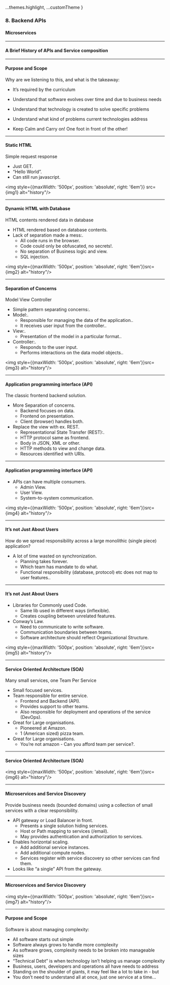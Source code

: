 

  ...themes.highlight,
  ...customTheme
}


### 8. Backend APIs
#### Microservices

---
#### A Brief History of APIs and Service composition

---

#### Purpose and Scope

Why are we listening to this, and what is the takeaway:
* It’s required by the curriculum
* Understand that software evolves over time and due to business needs
* Understand that technology is created to solve specific problems
* Understand what kind of problems current technologies address

* Keep Calm and Carry on! One foot in front of the other!


---

#### Static HTML

Simple request response

* Just GET.
* “Hello World”.
* Can still run javascript.

<img style={{maxWidth: '500px', position: 'absolute', right: '6em'}} src={img1} alt="history"/>

---

#### Dynamic HTML with Database

HTML contents rendered data in database

* HTML rendered based on database contents.
* Lack of separation made a mess:.
  * All code runs in the browser.
  * Code could only be obfuscated, no secrets!.
  * No separation of Business logic and view.
  * SQL injection.

<img style={{maxWidth: '500px', position: 'absolute', right: '6em'}}src={img2} alt="history"/>

---

#### Separation of Concerns

Model View Controller

* Simple pattern separating concerns:.
* Model:.
  * Responsible for managing the data of the application.. 
  * It receives user input from the controller..
* View:.
  * Presentation of the model in a particular format..
* Controller:.
  * Responds to the user input. 
  * Performs interactions on the data model objects..

<img style={{maxWidth: '500px', position: 'absolute', right: '6em'}}src={img3} alt="history"/>

---


#### Application programming interface (API)

The classic frontend backend solution.

* More Separation of concerns.
  * Backend focuses on data.
  * Frontend on presentation.
  * Client (browser) handles  both.
* Replace the view with ex. REST.
  * Representational State Transfer (REST):.
  * HTTP protocol same as frontend.
  * Body in JSON, XML or other.
  * HTTP methods to view and change data.
  * Resources identified with URIs.

---

#### Application programming interface (API)


* APIs can have multiple consumers.
  * Admin View.
  * User View.
  * System-to-system communication.

<img style={{maxWidth: '500px', position: 'absolute', right: '6em'}}src={img4} alt="history"/>

---



#### It’s not Just About Users

How do we spread responsibility across a large monolithic (single piece) application?

* A lot of time wasted on synchronization.
  * Planning takes forever.
  * Which team has mandate to do what.
  * Functional responsibility (database, protocol) etc does not map to user features..

---

#### It’s not Just About Users


* Libraries for Commonly used Code.
  * Same lib used in different ways (inflexible).
  * Creates coupling between unrelated features.
* Conway’s Law.
  * Need to communicate to write software.
  * Communication boundaries between teams.
  * Software architecture should reflect Organizational Structure.

<img style={{maxWidth: '500px', position: 'absolute', right: '6em'}}src={img5} alt="history"/>

---

#### Service Oriented Architecture (SOA)

Many small services, one Team Per Service

* Small focused services.
* Team responsible for entire service.
  * Frontend and Backend (API).
  * Provides support to other teams.
  * Also responsible for deployment and operations of the service (DevOps).
* Great for Large organisations.
  * Pioneered at Amazon.
  * 1 (American sized) pizza team.
* Great for Large organisations.
  * You’re not amazon - Can you afford team per service?.

---


#### Service Oriented Architecture (SOA)

<img style={{maxWidth: '500px', position: 'absolute', right: '6em'}}src={img6} alt="history"/>

---

#### Microservices and Service Discovery

Provide business needs (bounded domains) using a collection of small services with a clear responsibility.

* API gateway or Load Balancer in front.
  * Presents a single solution hiding services.
  * Host or Path mapping to services (/email).
  * May provides authentication and authorization to services.
* Enables horizontal scaling.
  * Add additional service instances.
  * Add additional compute nodes.
  * Services register with service discovery so other services can find them.
* Looks like “a single” API from the gateway.

---


#### Microservices and Service Discovery

<img style={{maxWidth: '500px', position: 'absolute', right: '6em'}}src={img7} alt="history"/>

---


#### Purpose and Scope

Software is about managing complexity:
* All software starts out simple
* Software always grows to handle more complexity
* As software grows, complexity needs to be broken into manageable sizes
* “Technical Debt” is when technology isn’t helping us manage complexity
* Business, users, developers and operations all have needs to address
* Standing on the shoulder of giants, it may feel like a lot to take in - but
* You don’t need to understand all at once, just one service at a time...